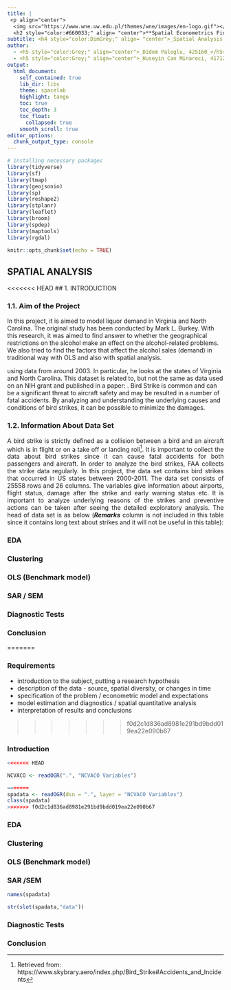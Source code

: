 ```yaml
---
title: |
 <p align="center">
  <img src="https://www.wne.uw.edu.pl/themes/wne/images/en-logo.gif"></p>  
  <h2 style="color:#660033;" align= "center">**Spatial Econometrics Final Project**</h2>
subtitle: <h4 style="color:DimGrey;" align= "center">_Spatial Analysis of Liqor Sales in Virginia and North Carolina_</h4>
author: 
  - <h5 style="color:Grey;" align="center">_Didem Paloglu, 425160_</h5>
  - <h5 style="color:Grey;" align="center">_Huseyin Can Minareci, 417121_</h5>
output:
  html_document:
    self_contained: true
    lib_dir: libs
    theme: spacelab
    highlight: tango
    toc: true
    toc_depth: 3
    toc_float:
      collapsed: true
    smooth_scroll: true
editor_options: 
  chunk_output_type: console
---
```




```r
# installing necessary packages
library(tidyverse)
library(sf)
library(tmap)
library(geojsonio)
library(sp)
library(reshape2)
library(stplanr)
library(leaflet)
library(broom)
library(spdep)
library(maptools)
library(rgdal)

```

```r

knitr::opts_chunk$set(echo = TRUE)

```
## SPATIAL ANALYSIS

<<<<<<< HEAD
## 1. INTRODUCTION

### 1.1. Aim of the Project

<p style="text-align:justify;">In this project, it is aimed to model liquor demand in Virginia and North Carolina. The original study has been conducted by Mark L. Burkey. With this research, it was aimed to find answer to whether the geographical restrictions on the alcohol make an effect on the alcohol-related problems. We also tried to find the factors that affect the alcohol sales (demand) in traditional way with OLS and also with spatial analysis. 

using data from around 2003. In particular, he looks at the states of Virginia and North Carolina. This dataset is related to, but not the same as data used on an NIH grant and published in a paper: . Bird Strike is common and can be a significant threat to aircraft safety and may be resulted in a number of fatal accidents. By analyzing and understanding the underlying causes and conditions of bird strikes, it can be possible to minimize the damages.</p> 


### 1.2. Information About Data Set


<p style="text-align:justify;">A bird strike is strictly defined as a collision between a bird and an aircraft which is in flight or on a take off or landing roll^[Retrieved from: https://www.skybrary.aero/index.php/Bird_Strike#Accidents_and_Incidents]. It is important to collect the data about bird strikes since it can cause fatal accidents for both passengers and aircraft. In order to analyze the bird strikes, FAA collects the strike data regularly. In this project, the data set contains bird strikes that occurred in US states between 2000-2011. The data set consists of 25558 rows and 26 columns. The variables give information about airports, flight status, damage after the strike and early warning status etc. It is important to analyze underlying reasons of the strikes and preventive actions can be taken after seeing the detailed exploratory analysis. The head of data set 
is as below (_**Remarks**_ column is not included in this table since it contains long text about strikes and it will not be useful in this table):</p>
### EDA
### Clustering
### OLS (Benchmark model)
### SAR / SEM 
### Diagnostic Tests
### Conclusion


=======


### Requirements 

- introduction to the subject, putting a research hypothesis
- description of the data - source, spatial diversity, or changes in time
- specification of the problem / econometric model and expectations
- model estimation and diagnostics / spatial quantitative analysis
- interpretation of results and conclusions


>>>>>>> f0d2c1d836ad8981e291bd9bdd019ea22e090b67

### Introduction

```r
<<<<<<< HEAD

NCVACO <- readOGR(".", "NCVACO Variables")

=======
spadata <- readOGR(dsn = ".", layer = "NCVACO Variables")
class(spadata)
>>>>>>> f0d2c1d836ad8981e291bd9bdd019ea22e090b67
```

### EDA
### Clustering
### OLS (Benchmark model)
### SAR /SEM 

```r
names(spadata) 
```


```r

str(slot(spadata,"data"))


```
### Diagnostic Tests


### Conclusion


